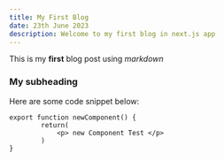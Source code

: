 ```yaml
---
title: My First Blog
date: 23th June 2023
description: Welcome to my first blog in next.js app
---
```


This is my **first** blog post using _markdown_

### My subheading

Here are some code snippet below:

```
export function newComponent() {
        return(
            <p> new Component Test </p>
        )
}

```
